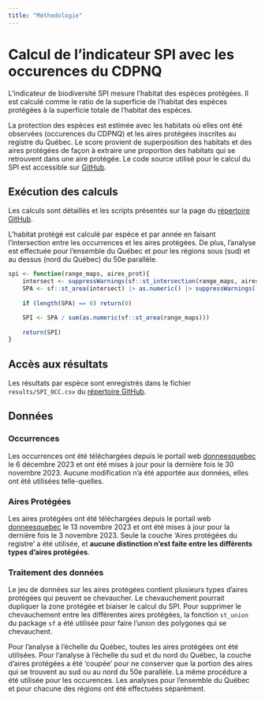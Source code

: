 ```yaml
---
title: "Méthodologie"
---
```


# Calcul de l'indicateur SPI avec les occurences du CDPNQ

L'indicateur de biodiversité SPI mesure l'habitat des espèces protégées. Il est calculé comme le ratio de la superficie de l'habitat des espèces protégées à la superficie totale de l'habitat des espèces.

La protection des espèces est estimée avec les habitats où elles ont été observées (occurences du CDPNQ) et les aires protégées inscrites au registre du Québec. Le score provient de superposition des habitats et des aires protégées de façon à extraire une proportion des habitats qui se retrouvent dans une aire protégée. Le code source utilisé pour le calcul du SPI est accessible sur [GitHub](https://github.com/ReseauBiodiversiteQuebec/SPI/blob/cdpnq_occurences).

## Exécution des calculs

Les calculs sont détaillés et les scripts présentés sur la page du [répertoire GitHub](https://github.com/ReseauBiodiversiteQuebec/SPI/blob/cdpnq_occurences).

L'habitat protégé est calculé par espèce et par année en faisant l'intersection entre les occurrences et les aires protégées. De plus, l'analyse est effectuée pour l'ensemble du Québec et pour les régions sous (sud) et au dessus (nord du Québec) du 50e parallèle.

```R
spi <- function(range_maps, aires_prot){    
    intersect <- suppressWarnings(sf::st_intersection(range_maps, aires_prot))
    SPA <- sf::st_area(intersect) |> as.numeric() |> suppressWarnings() |> sum()
    
    if (length(SPA) == 0) return(0)

    SPI <- SPA / sum(as.numeric(sf::st_area(range_maps)))
    
    return(SPI)
}
```

## Accès aux résultats

Les résultats par espèce sont enregistrés dans le fichier `results/SPI_OCC.csv` du [répertoire GitHub](https://github.com/ReseauBiodiversiteQuebec/SPI/blob/cdpnq_occurences).


## Données

### Occurrences

Les occurrences ont été téléchargées depuis le portail web [donneesquebec](https://www.donneesquebec.ca/recherche/dataset/occurrences-especes-en-situation-precaire) le 6 décembre 2023 et ont été mises à jour pour la dernière fois le 30 novembre 2023. Aucune modification n'a été apportée aux données, elles ont été utilisées telle-quelles.

### Aires Protégées

Les aires protégées ont été téléchargées depuis le portail web [donneesquebec](https://www.donneesquebec.ca/recherche/dataset/aires-protegees-au-quebec) le 13 novembre 2023 et ont été mises à jour pour la dernière fois le 3 novembre 2023. Seule la couche 'Aires protégées du registre' a été utilisée, et **aucune distinction n'est faite entre les différents types d'aires protégées**.

### Traitement des données

Le jeu de données sur les aires protégées contient plusieurs types d'aires protégées qui peuvent se chevaucher. Le chevauchement pourrait dupliquer la zone protégée et biaiser le calcul du SPI. Pour supprimer le chevauchement entre les différentes aires protégées, la fonction `st_union` du package `sf` a été utilisée pour faire l'union des polygones qui se chevauchent.

Pour l'analyse à l'échelle du Québec, toutes les aires protégées ont été utilisées. Pour l'analyse à l'échelle du sud et du nord du Québec, la couche d'aires protégées a été 'coupée' pour ne conserver que la portion des aires qui se trouvent au sud ou au nord du 50e parallèle. La même procédure a été utilisée pour les occurences. Les analyses pour l'ensemble du Québec et pour chacune des régions ont été effectuées séparément.